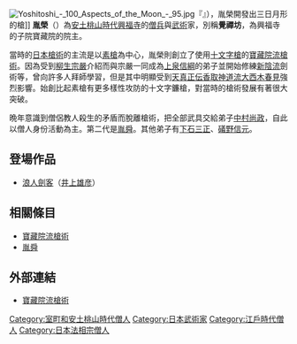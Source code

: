 {{Refimprove|time=2016-07-17T03:36:33+00:00}}
[[File:Yoshitoshi_-_100_Aspects_of_the_Moon_-_95.jpg|thumb]]『{{lang|ja|月百姿}}』），胤榮開發出三日月形的槍]]
{{japanese|japanese=胤栄|kana=いんえい|romaji=Inei|舊寫=胤榮}}
'''胤榮'''（{{bd|1521年||1607年|10月16日}}）為[[安土桃山時代|安土桃山時代]][[興福寺_(奈良)|興福寺]]的[[僧兵|僧兵]]與[[日本武術|武術]]家，別稱'''覺禪坊'''，為興福寺的子院寶藏院的院主。

當時的[[日本槍術|日本槍術]]的主流是以[[素槍|素槍]]為中心，胤榮則創立了使用[[十文字槍|十文字槍]]的[[寶藏院流槍術|寶藏院流槍術]]。因為受到[[柳生宗嚴|柳生宗嚴]]介紹而與宗嚴一同成為[[上泉信綱|上泉信綱]]的弟子並開始修練[[新陰流|新陰流]]劍術等，曾向許多人拜師學習，但是其中明顯受到[[天真正伝香取神道流|天真正伝香取神道流]][[大西木春見|大西木春見]]強烈影響。始創比起素槍有更多樣性攻防的十文字鐮槍，對當時的槍術發展有著很大突破。

晩年意識到僧侶教人殺生的矛盾而脫離槍術，把全部武具交給弟子[[中村尚政|中村尚政]]，自此以僧人身份活動為主。第二代是[[胤舜|胤舜]]。其他弟子有[[下石三正|下石三正]]、[[礒野信元|礒野信元]]。

== 登場作品 ==
*[[浪人劍客|浪人劍客]]（[[井上雄彦|井上雄彦]]）

== 相關條目 ==
*[[寶藏院流槍術|寶藏院流槍術]]
*[[胤舜|胤舜]]

==外部連結==
*[http://www4.kcn.ne.jp/~hozoin/index.html 寶藏院流槍術]

[[Category:室町和安土桃山時代僧人|Category:室町和安土桃山時代僧人]]
[[Category:日本武術家|Category:日本武術家]]
[[Category:江戶時代僧人|Category:江戶時代僧人]]
[[Category:日本法相宗僧人|Category:日本法相宗僧人]]